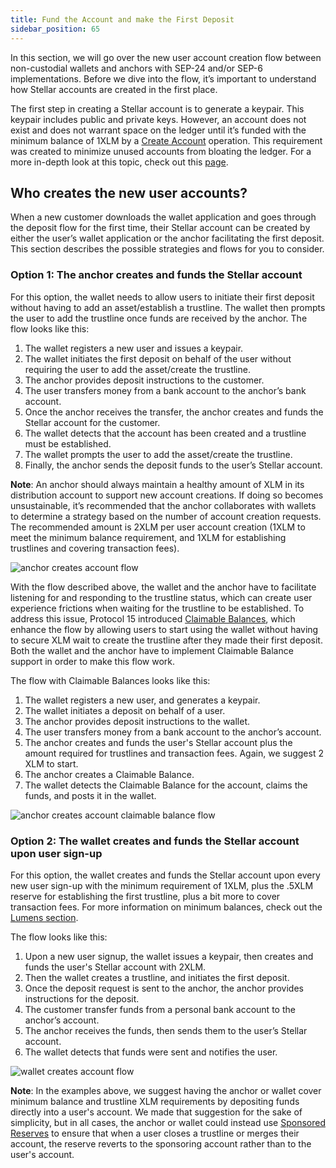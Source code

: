 ```yaml
---
title: Fund the Account and make the First Deposit
sidebar_position: 65
---
```


In this section, we will go over the new user account creation flow between non-custodial wallets and anchors with SEP-24 and/or SEP-6 implementations. Before we dive into the flow, it’s important to understand how Stellar accounts are created in the first place.

The first step in creating a Stellar account is to generate a keypair. This keypair includes public and private keys. However, an account does not exist and does not warrant space on the ledger until it’s funded with the minimum balance of 1XLM by a [Create Account](../fundamentals-and-concepts/list-of-operations.mdx#create-account) operation. This requirement was created to minimize unused accounts from bloating the ledger. For a more in-depth look at this topic, check out this [page](../tutorials/create-account.mdx).

## Who creates the new user accounts?

When a new customer downloads the wallet application and goes through the deposit flow for the first time, their Stellar account can be created by either the user’s wallet application or the anchor facilitating the first deposit. This section describes the possible strategies and flows for you to consider.

### Option 1: The anchor creates and funds the Stellar account

For this option, the wallet needs to allow users to initiate their first deposit without having to add an asset/establish a trustline. The wallet then prompts the user to add the trustline once funds are received by the anchor. The flow looks like this:

1. The wallet registers a new user and issues a keypair.
1. The wallet initiates the first deposit on behalf of the user without requiring the user to add the asset/create the trustline.
1. The anchor provides deposit instructions to the customer.
1. The user transfers money from a bank account to the anchor’s bank account.
1. Once the anchor receives the transfer, the anchor creates and funds the Stellar account for the customer.
1. The wallet detects that the account has been created and a trustline must be established.
1. The wallet prompts the user to add the asset/create the trustline.
1. Finally, the anchor sends the deposit funds to the user’s Stellar account.

**Note**: An anchor should always maintain a healthy amount of XLM in its distribution account to support new account creations. If doing so becomes unsustainable, it’s recommended that the anchor collaborates with wallets to determine a strategy based on the number of account creation requests. The recommended amount is 2XLM per user account creation (1XLM to meet the minimum balance requirement, and 1XLM for establishing trustlines and covering transaction fees).

![anchor creates account flow](/assets/first-deposit-anchor-flow.png)

With the flow described above, the wallet and the anchor have to facilitate listening for and responding to the trustline status, which can create user experience frictions when waiting for the trustline to be established. To address this issue, Protocol 15 introduced [Claimable Balances](../encyclopedia/claimable-balances.mdx), which enhance the flow by allowing users to start using the wallet without having to secure XLM wait to create the trustline after they made their first deposit. Both the wallet and the anchor have to implement Claimable Balance support in order to make this flow work.

The flow with Claimable Balances looks like this:

1. The wallet registers a new user, and generates a keypair.
1. The wallet initiates a deposit on behalf of a user.
1. The anchor provides deposit instructions to the wallet.
1. The user transfers money from a bank account to the anchor’s account.
1. The anchor creates and funds the user's Stellar account plus the amount required for trustlines and transaction fees. Again, we suggest 2 XLM to start.
1. The anchor creates a Claimable Balance.
1. The wallet detects the Claimable Balance for the account, claims the funds, and posts it in the wallet.

![anchor creates account claimable balance flow](/assets/first-deposit-claimable-balance-flow.png)

### Option 2: The wallet creates and funds the Stellar account upon user sign-up

For this option, the wallet creates and funds the Stellar account upon every new user sign-up with the minimum requirement of 1XLM, plus the .5XLM reserve for establishing the first trustline, plus a bit more to cover transaction fees. For more information on minimum balances, check out the [Lumens section](../fundamentals-and-concepts/lumens.mdx#minimum-balance).

The flow looks like this:

1. Upon a new user signup, the wallet issues a keypair, then creates and funds the user's Stellar account with 2XLM.
1. Then the wallet creates a trustline, and initiates the first deposit.
1. Once the deposit request is sent to the anchor, the anchor provides instructions for the deposit.
1. The customer transfer funds from a personal bank account to the anchor’s account.
1. The anchor receives the funds, then sends them to the user’s Stellar account.
1. The wallet detects that funds were sent and notifies the user.

![wallet creates account flow](/assets/first-deposit-wallet-flow.png)

**Note**: In the examples above, we suggest having the anchor or wallet cover minimum balance and trustline XLM requirements by depositing funds directly into a user's account. We made that suggestion for the sake of simplicity, but in all cases, the anchor or wallet could instead use [Sponsored Reserves](../encyclopedia/sponsored-reserves.mdx) to ensure that when a user closes a trustline or merges their account, the reserve reverts to the sponsoring account rather than to the user's account.
